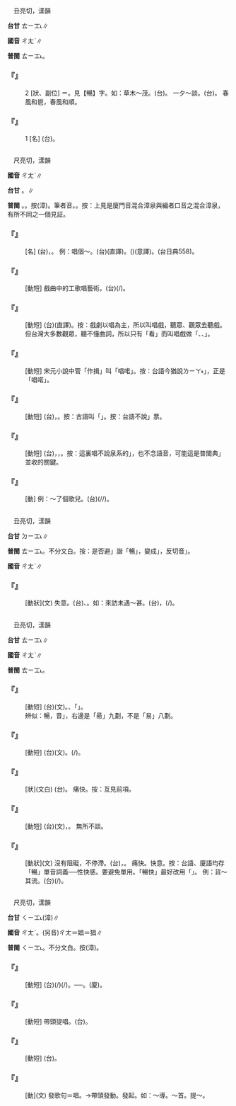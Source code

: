 
=={{ruby|鬯|ㄔㄤˋ}}==

　丑亮切，漾韻

'''台甘''' <rt>ㄊㄧㆲ˪</rt>∥

'''國音''' <rt>ㄔㄤˋ</rt>∥

'''普閩''' <rt>ㄊㄧㆲ˪</rt>。

    

==='''『{{ruby|鬯|ㄔㄤˋ}}』'''===
:2  [狀、副位] ＝{{ruby|暢|ㄔㄤˋ}}。見【暢】字。如：草木～茂。(台){{ruby|茂|ㆠㆦ˫}}{{ruby|盛|ㄒㄧㄥ˫}}。 一夕～談。(台){{ruby|共|ㄍㄧㆲ˫}}{{ruby|暗|ㆰ˪}}{{ruby|飯|ㄅㆭ˫}}{{ruby|攀|ㄆㄢ}}{{ruby|談|ㄉㆰˊ}}{{ruby|痛|ㄊㆲ˪}}{{ruby|快|ㄎㄨㄞ˪}}。 春風和鬯，春風和順。
    

==='''『{{ruby|鬯|ㄔㄤˋ}}』'''===
:1  [名] (台){{ruby|古|ㄍㆦˋ}}{{ruby|代|ㄉㄞ˫}}{{ruby|祭|ㄗㆤ˪}}{{ruby|祀|ㄙㄨ˫}}{{ruby|用|ㄧㄥ˫/ㄧㆲ˫}}{{ruby|丌|ㆤ}}{{ruby|一|ㄐㄧㆵ ͘}}{{ruby|種|ㄐㄧㆲˋ}}{{ruby|芳|ㄆㄤ}}{{ruby|酒|ㄐㄧㄨˋ}}。
    

=={{ruby|唱|ㄔㄤˋ}}==

　尺亮切，漾韻

'''國音''' <rt>ㄔㄤˋ</rt>∥

'''台甘''' {{ruby|(文)|ㄑㄧㆲ˪}}。{{ruby|(語)|ㄑㄧㄤ˪}}{{ruby|、|ㄑㄧㆫ˪}}∥

'''普閩''' {{ruby|(文)|ㄑㄧㆲ˪/ㄑㄧㄤ˪}}。{{ruby|(語)|ㄑㄧㆫ˪}}{{ruby|、|ㄑㄧㄜ˪}}。按{{ruby|：|ㄑㄧㄤ˪}}{{ruby|、|ㄑㄧㆧ˪}}(漳)。筆者音{{ruby|(文)|ㄑㄧㆲ˪}}。{{ruby|(語)|ㄑㄧㆧ˪}}。按：上見是廈門音混合漳泉與編者口音之混合漳泉，有所不同之一個見証。

    

==='''『{{ruby|唱|ㄔㄤˋ}}{{ruby|兒|ㄦ}}』'''===
: [名] (台){{ruby|歌|ㄍㄨㄚ}}{{ruby|場|ㄉㄧㆧˊ/ㄉㄧㆫˊ}}{{ruby|丌|ㆤ}}{{ruby|歌|ㄍㄨㄚ}}，{{ruby|小|ㄒㄧㄜˋ}}{{ruby|唱|ㄑㄧㆫ˪/ㄑㄧㆧ˪}}。 例：唱個～。(台){{ruby|唱|ㄑㄧㆫ˪/ㄑㄧㆧ˪}}{{ruby|一|ㄐㄧㆵ ͘}}{{ruby|唱|ㄑㄧㆫ˪/ㄑㄧㆧ˪}}(直譯)。{{ruby|唱|ㄑㄧㆫ˪/ㄑㄧㆧ˪}}{{ruby|一|ㄐㄧㆵ ͘}}{{ruby|葩|ㄆㄚ}}({{ruby|歌|ㄍㄨㄚ}})(意譯)。(台日典558)。
    

==='''『{{ruby|唱|ㄔㄤˋ}}{{ruby|工|ㄍㄨㄥ}}{{ruby|兒|ㄦ}}』'''===
: [動短] 戲曲中的工歌唱藝術。(台){{ruby|指|ㄐㄧˋ}}{{ruby|藝|ㆣㆤ˫}}{{ruby|人|ㆢㄧㄣˊ/ㄌㄧㄣˊ}}{{ruby|歌|ㄍㄨㄚ}}{{ruby|唱|ㄑㄧㆲ˪}}{{ruby|丌|ㆤ}}{{ruby|工|ㄍㄤ}}{{ruby|夫|ㄏㄨ}}{{ruby|丌|ㆤ}}{{ruby|好|ㄏㄜˋ}}{{ruby|<mark>&#xffb4e;</mark>|ㆠㄞˋ}}(/{{ruby|優|ㄧㄨ}}{{ruby|劣|ㄌㄨㄚㆵ}})。
    

==='''『{{ruby|唱|ㄔㄤˋ}}{{ruby|戲|ㄒㄧˋ}}』'''===
: [動短] (台){{ruby|唱|ㄑㄧㆫ˪/ㄑㄧㆧ˪}}{{ruby|戲|ㄏㆪ˪}}(直譯)。按：戲劇以唱為主，所以叫唱戲，聽眾、觀眾去聽戲。但台灣大多數觀眾，聽不懂曲詞，所以只有「看」而叫唱戲做「{{ruby|搬|ㄅㄨㆩ}}{{ruby|戲|ㄏㄧ˪}}、{{ruby|做|ㄗㄨㆤ˪/ㄗㄜ˪}}{{ruby|戲|ㄏㄧ˪}}、{{ruby|唱|ㄑㄧㆫ˪/ㄑㄧㆧ˪}}{{ruby|曲|ㄎㄧㆤㆶ}}」。
    

==='''『{{ruby|唱|ㄔㄤˋ}}{{ruby|喏|ㄖㄜˇ}}』'''===
: [動短] 宋元小說中管「作揖」叫「唱喏」。按：台語今猶說{{ruby|「|ㄑㄧㆫ˪}}<rt>ㄌㄧㄚ˫</rt>」，正是「唱喏」。
    

==='''『{{ruby|唱|ㄔㄤˋ}}{{ruby|票|ㄆㄧㄠˋ}}』'''===
: [動短] (台){{ruby|唱|ㄑㄧㄤ˪}}{{ruby|票|ㄆㄧㄜ˪}}，{{ruby|大|ㄉㄨㄚ˫}}{{ruby|聲|ㄒㄧㆩ}}{{ruby|念|ㄌㄧㆰ˫}}{{ruby|出|ㄘㄨㆵ}}{{ruby|選|ㄙㄨㄢˋ}}{{ruby|票|ㄆㄧㄜ˪}}{{ruby|上|ㄒㄧㆲ˫}}{{ruby|丌|ㆤ}}{{ruby|名|ㄇㄧㄚˊ}}{{ruby|字|ㆢㄧ˫/ㄌㄧ˫}}。按：古語叫「{{ruby|臚|ㄌㆦˊ}}{{ruby|唱|ㄑㄧㄤ˪}}」。按：台語不說{{ruby|「|ㄑㄧㆫ˪}}{{ruby|、|ㄑㄧㆧ˪}}」票。
    

==='''『{{ruby|唱|ㄔㄤˋ}}{{ruby|名|ㄇㄧㄥˊ}}』'''===
: [動短] (台){{ruby|唱|ㄑㄧㄤ˪}}{{ruby|名|ㄇㄧㄚˊ}}，{{ruby|提|ㄊㆤˊ}}{{ruby|高|ㄍㄜ}}{{ruby|聲|ㄒㄧㆩ}}{{ruby|音|ㄧㆬ}}{{ruby|點|ㄉㄧㆰˋ}}{{ruby|名|ㄇㄧㄚˊ}}，{{ruby|叫|ㄍㄧㄜ˪}}{{ruby|名|ㄇㄧㄚˊ}}。按：這裏唱不說泉系的{{ruby|「|ㄑㄧㆲ˪}}」，也不念語音，可能這是普閩典{{ruby|「|ㄑㄧㆲ˪}}{{ruby|、|ㄑㄧㄤ˪}}」並收的關鍵。
    

==='''『{{ruby|唱|ㄔㄤˋ}}』'''===
: [動] 例：～了個歌兒。(台){{ruby|唱|ㄑㄧㆫ˪/ㄑㄧㆧ˪}}{{ruby|一|ㄐㄧㆵ ͘}}{{ruby|個|ㆤˊ}}(/{{ruby|塊|ㄉㆤ˪}}/{{ruby|條|ㄉㄧㄠˊ}}){{ruby|歌|ㄍㄨㄚ}}。
    

=={{ruby|悵|ㄔㄤˋ}}==

　丑亮切，漾韻

'''台甘''' <rt>ㄉㄧㆲ˪</rt>∥

'''普閩''' <rt>ㄊㄧㆲ˪</rt>{{ruby|、|ㄉㄧㆲ˪}}。不分文白。按：是否避{{ruby|「|ㄊㄧㆲ˪}}」諧「暢」，變成{{ruby|「|ㄉㄧㆲ˪}}」，反切音{{ruby|「|ㄊㄧㆲ˪}}」。

'''國音''' <rt>ㄔㄤˋ</rt>∥

    

==='''『{{ruby|悵|ㄔㄤˋ}}』'''===
: [動狀](文) 失意。(台){{ruby|失|ㄒㄧㆵ}}{{ruby|望|ㆠㆲ˫}}、{{ruby|感|ㄍㆰˋ}}{{ruby|覺|ㄍㄚㆶ}}{{ruby|遺|ㄨㄧˊ}}{{ruby|憾|ㄏㆰ˫}}。如：來訪未遇～甚。(台){{ruby|汝|ㄌㄧˋ}}{{ruby|來|ㄌㄞˊ}}{{ruby|<mark>&#xf8ee6;</mark>|ㆣㄨㄢˋ}}{{ruby|兜|ㄉㄠ}}，{{ruby|我|ㆣㄨㄚˋ}}{{ruby|遇|ㆠㄨ˫/ㆣㄨ˫}}{{ruby|汝|ㄌㄧˋ}}{{ruby|無|ㆠㄜˊ}}{{ruby|著|ㄉㄧㄜㆷ ͘}}{{ruby|真|ㄐㄧㄣ}}{{ruby|無|ㆠㄜˊ}}{{ruby|采|ㄘㄞˋ}}(/{{ruby|歹|ㄆㄞˋ/ㄆㆮˋ}}{{ruby|勢|ㄙㆤ˪}})。
    

=={{ruby|暢|ㄔㄤˋ}}==

　丑亮切，漾韻

'''台甘''' <rt>ㄊㄧㆲ˪</rt>∥

'''國音''' <rt>ㄔㄤˋ</rt>∥

'''普閩''' <rt>ㄊㄧㆲ˪</rt>。

    

==='''『{{ruby|暢|ㄔㄤˋ}}{{ruby|飲|ㄧㄣˇ}}』'''===
: [動短] (台)(文){{ruby|暢|ㄊㄧㆲ˪}}{{ruby|飲|ㄧㆬˋ}}。{{ruby|大|ㄉㄨㄚ˫}}{{ruby|<mark>&#xffbf1;</mark>|ㄌㄧㆬ}}{{ruby|一|ㄐㄧㆵ ͘}}{{ruby|場|ㄉㄧㆧˊ/ㄉㄧㆫˊ}}、{{ruby|即|ㄐㄧˊ}}「{{ruby|痛|ㄊㆲ˪}}{{ruby|飲|ㄧㆬˋ}}」。
:辨似：暢，音{{ruby|「|ㄔㄤˋ}}」，右邊是「昜」九劃，不是「易」八劃。
:
    

==='''『{{ruby|暢|ㄔㄤˋ}}{{ruby|銷|ㄒㄧㄠ}}』'''===
: [動短] (台)(文){{ruby|暢|ㄊㄧㆲ˪}}{{ruby|銷|ㄒㄧㄠ}}{{ruby|商|ㄒㄧㆲ}}{{ruby|品|ㄆㄧㄣˋ}}。{{ruby|貨|ㄏㄨㆤ˪/ㄏㆤ˪}}{{ruby|物|ㆠㄨㆵ ͘}}{{ruby|銷|ㄒㄧㄠ}}{{ruby|路|ㄌㆦ˫}}{{ruby|好|ㄏㄜˋ}}(/{{ruby|好|ㄏㄜˋ}}{{ruby|銷|ㄒㄧㄠ}})。
    

==='''『{{ruby|暢|ㄔㄤˋ}}{{ruby|快|ㄎㄨㄞˋ}}』'''===
: [狀](文白) (台){{ruby|暢|ㄊㄧㆲ˪}}{{ruby|快|ㄎㄨㄞ˪}}。 痛快。按：互見前項。
    

==='''『{{ruby|暢|ㄔㄤˋ}}{{ruby|談|ㄊㄢˊ}}』'''===
: [動短] (台)(文){{ruby|對|ㄉㄨㄧ˪}}{{ruby|談|ㄉㆰˊ}}{{ruby|講|ㄍㆲˋ}}{{ruby|→|ㄍㆲ}}{{ruby|話|ㄨㆤ˫}}，{{ruby|講|ㄍㆲˋ}}{{ruby|→|ㄍㆲ}}{{ruby|去|ㄎㄧ˪}}{{ruby|真|ㄐㄧㄣ}}{{ruby|痛|ㄊㆲ˪}}{{ruby|快|ㄎㄨㄞ˪}}。 無所不談。
    

==='''『{{ruby|暢|ㄔㄤˋ}}』'''===
: [動狀](文) 沒有阻礙，不停滯。(台){{ruby|無|ㆠㄜˊ}}{{ruby|阻|ㄗㆦˋ}}{{ruby|礙|ㆣㄞ˫}}，{{ruby|<mark>&#xffa45;</mark>|ㆠㆤ˫/ㆠㄨㆤ˫}}{{ruby|攩|ㄉㆲ˪}}{{ruby|住|ㄉㄧㄠˊ}}。 痛快。快意。按：台語、廈語均存「暢」單音詞義──性快感。要避免單用。「暢快」最好改用「{{ruby|痛|ㄊㆲ˪}}{{ruby|快|ㄎㄨㄞ˪}}」。 例：貨～其流。(台){{ruby|貨|ㄏㄨㆤ˪/ㄏㆤ˪}}{{ruby|物|ㆠㄨㆵ ͘}}{{ruby|著|ㄉㄧㄜㆷ}}(/{{ruby|都|ㄉㄜ˫}}){{ruby|設|ㄒㄧㄚㆵ}}{{ruby|法|ㄏㄨㄚㆵ}}{{ruby|付|ㄏㆦ˫}}{{ruby|伊|ㄧ}}{{ruby|銷|ㄒㄧㄠ}}{{ruby|路|ㄌㆦ˫}}{{ruby|通|ㄊㆲ}}{{ruby|敨|ㄊㄠˋ}}。
    

=={{ruby|倡|ㄔㄤˋ}}==

　尺亮切，漾韻

'''台甘''' <rt>ㄑㄧㆲ˪</rt>{{ruby|。|ㄑㄧㆲ}}{{ruby|。|ㄑㄧㄤ˪}}(漳)∥

'''國音''' <rt>ㄔㄤˋ</rt>。(另音)<rt>ㄔㄤ</rt>＝娼＝猖∥

'''普閩''' <rt>ㄑㄧㆲ˪</rt>{{ruby|、|ㄑㄧㄤ˪}}。不分文白。按{{ruby|：|ㄑㄧㄤ˪}}(漳)。

    

==='''『{{ruby|倡|ㄔㄤˋ}}{{ruby|首|ㄕㄡˇ}}』'''===
: [動短] (台){{ruby|做|ㄗㄨㆤ˪/ㄗㄜ˪}}{{ruby|頭|ㄊㄠˊ}}{{ruby|<mark>&#xffa49;</mark>|ㆠㆤㆷ/ㆠㄨㆤㆷ}}{{ruby|做|ㄗㄨㆤ˪/ㄗㄜ˪}}{{ruby|一|ㄐㄧㆵ ͘}}{{ruby|項|ㄏㄤ˫}}{{ruby|載|ㄉㄞ˫}}(/{{ruby|戴|ㄉㄞ˪}}){{ruby|事|ㄐㄧ˪}}(/{{ruby|事|ㄉㄞ˫}}{{ruby|情|ㄐㄧ˪}}){{ruby|抑|ㄧㄚㆷ}}{{ruby|是|ㄒㄧ˫}}{{ruby|提|ㄊㆤˊ}}{{ruby|唱|ㄑㄧㆲ˪}}{{ruby|一|ㄐㄧㆵ ͘}}{{ruby|項|ㄏㄤ˫}}{{ruby|主|ㄗㄨˋ}}{{ruby|張|ㄉㄧㆫ/ㄉㄧㆧ}}。──{{ruby|提|ㄊㆤˊ}}{{ruby|唱|ㄑㄧㆲ˪}}。(廈){{ruby|倡|ㄑㄧㄤ˪}}{{ruby|頭|ㄊㄠˊ}}。
    

==='''『{{ruby|倡|ㄔㄤˋ}}{{ruby|導|ㄉㄠˇ}}』'''===
: [動短] 帶頭提唱。(台){{ruby|提|ㄊㆤˊ}}{{ruby|唱|ㄑㄧㆲ˪}}{{ruby|發|ㄏㄨㄚㆵ}}{{ruby|起|ㄎㄧˋ}}。
    

==='''『{{ruby|倡|ㄔㄤˋ}}{{ruby|議|ㄧˋ}}』'''===
: [動短] (台){{ruby|主|ㄗㄨˋ}}{{ruby|張|ㄉㄧㆫ/ㄉㄧㆧ}}{{ruby|提|ㄊㆤˊ}}{{ruby|議|ㆣㄧ˫}}。
    

==='''『{{ruby|倡|ㄔㄤˋ}}』'''===
: [動](文) 發歌句＝唱。→帶頭發動。發起。如：～導。～首。提～。
    
